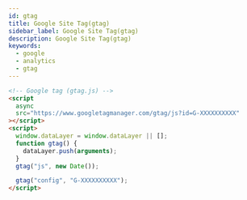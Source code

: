 ```yaml
---
id: gtag
title: Google Site Tag(gtag)
sidebar_label: Google Site Tag(gtag)
description: Google Site Tag(gtag)
keywords:
  - google
  - analytics
  - gtag
---
```


```html
<!-- Google tag (gtag.js) -->
<script
  async
  src="https://www.googletagmanager.com/gtag/js?id=G-XXXXXXXXXX"
></script>
<script>
  window.dataLayer = window.dataLayer || [];
  function gtag() {
    dataLayer.push(arguments);
  }
  gtag("js", new Date());

  gtag("config", "G-XXXXXXXXXX");
</script>
```
